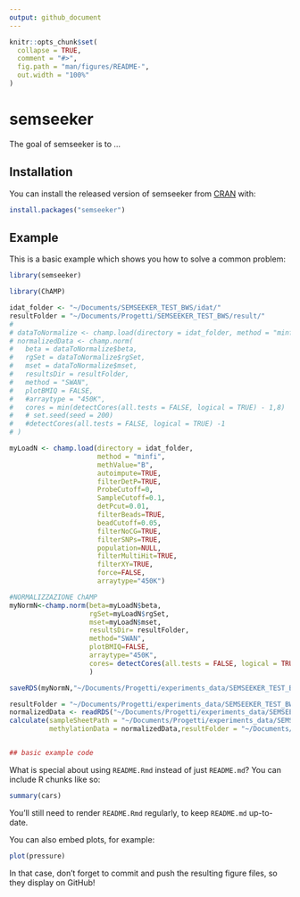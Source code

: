 ```yaml
---
output: github_document
---
```


<!-- README.md is generated from README.Rmd. Please edit that file -->

```r
knitr::opts_chunk$set(
  collapse = TRUE,
  comment = "#>",
  fig.path = "man/figures/README-",
  out.width = "100%"
)
```

# semseeker

<!-- badges: start -->
<!-- badges: end -->

The goal of semseeker is to ...

## Installation
  
You can install the released version of semseeker from [CRAN](https://CRAN.R-project.org) with:

``` r
install.packages("semseeker")
```

## Example

This is a basic example which shows you how to solve a common problem:

```r
library(semseeker)

library(ChAMP)

idat_folder <- "~/Documents/SEMSEEKER_TEST_BWS/idat/"
resultFolder = "~/Documents/Progetti/SEMSEEKER_TEST_BWS/result/"
# 
# dataToNormalize <- champ.load(directory = idat_folder, method = "minfi")
# normalizedData <- champ.norm(
#   beta = dataToNormalize$beta,
#   rgSet = dataToNormalize$rgSet,
#   mset = dataToNormalize$mset,
#   resultsDir = resultFolder,
#   method = "SWAN",
#   plotBMIQ = FALSE,
#   #arraytype = "450K",
#   cores = min(detectCores(all.tests = FALSE, logical = TRUE) - 1,8)
#   # set.seed(seed = 200)
#   #detectCores(all.tests = FALSE, logical = TRUE) -1
# )

myLoadN <- champ.load(directory = idat_folder,
                      method = "minfi",
                      methValue="B",
                      autoimpute=TRUE,
                      filterDetP=TRUE,
                      ProbeCutoff=0,
                      SampleCutoff=0.1,
                      detPcut=0.01,
                      filterBeads=TRUE,
                      beadCutoff=0.05,
                      filterNoCG=TRUE,
                      filterSNPs=TRUE,
                      population=NULL,
                      filterMultiHit=TRUE,
                      filterXY=TRUE,
                      force=FALSE,
                      arraytype="450K")

#NORMALIZZAZIONE ChAMP
myNormN<-champ.norm(beta=myLoadN$beta,
                    rgSet=myLoadN$rgSet,
                    mset=myLoadN$mset,
                    resultsDir= resultFolder,
                    method="SWAN",
                    plotBMIQ=FALSE,
                    arraytype="450K",
                    cores= detectCores(all.tests = FALSE, logical = TRUE) - 1
                    )

saveRDS(myNormN,"~/Documents/Progetti/experiments_data/SEMSEEKER_TEST_BWS/normalizedData.rds")

resultFolder = "~/Documents/Progetti/experiments_data/SEMSEEKER_TEST_BWS/result/"
normalizedData <- readRDS("~/Documents/Progetti/experiments_data/SEMSEEKER_TEST_BWS/normalizedData.rds")
calculate(sampleSheetPath = "~/Documents/Progetti/experiments_data/SEMSEEKER_TEST_BWS/idat/sample_sheet.csv", 
          methylationData = normalizedData,resultFolder = "~/Documents/Progetti/experiments_data/SEMSEEKER_TEST_BWS/result/")


## basic example code
```

What is special about using `README.Rmd` instead of just `README.md`? You can include R chunks like so:

```r
summary(cars)
```

You'll still need to render `README.Rmd` regularly, to keep `README.md` up-to-date.

You can also embed plots, for example:

```r
plot(pressure)
```

In that case, don't forget to commit and push the resulting figure files, so they display on GitHub!
